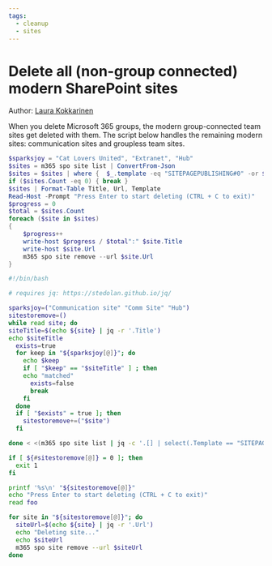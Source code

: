```yaml
---
tags:
  - cleanup
  - sites
---
```



# Delete all (non-group connected) modern SharePoint sites

Author: [Laura Kokkarinen](https://laurakokkarinen.com/does-it-spark-joy-powershell-scripts-for-keeping-your-development-environment-tidy-and-spotless/#delete-all-non-group-connected-modern-sharepoint-sites)

When you delete Microsoft 365 groups, the modern group-connected team sites get deleted with them. The script below handles the remaining modern sites: communication sites and groupless team sites.

<Tabs>
  <TabItem value="PowerShell">

  ```powershell
  $sparksjoy = "Cat Lovers United", "Extranet", "Hub"
  $sites = m365 spo site list | ConvertFrom-Json
  $sites = $sites | where {  $_.template -eq "SITEPAGEPUBLISHING#0" -or $_.template -eq "STS#3" -and -not ($sparksjoy -contains $_.Title)}
  if ($sites.Count -eq 0) { break }
  $sites | Format-Table Title, Url, Template
  Read-Host -Prompt "Press Enter to start deleting (CTRL + C to exit)"
  $progress = 0
  $total = $sites.Count
  foreach ($site in $sites)
  {
      $progress++
      write-host $progress / $total":" $site.Title
      write-host $site.Url
      m365 spo site remove --url $site.Url
  }
  ```

  </TabItem>
  <TabItem value="Bash">

  ```bash
  #!/bin/bash

  # requires jq: https://stedolan.github.io/jq/

  sparksjoy=("Communication site" "Comm Site" "Hub")
  sitestoremove=()
  while read site; do
  siteTitle=$(echo ${site} | jq -r '.Title')
  echo $siteTitle
    exists=true
    for keep in "${sparksjoy[@]}"; do
      echo $keep
      if [ "$keep" == "$siteTitle" ] ; then
      echo "matched"
        exists=false
        break
      fi
    done
    if [ "$exists" = true ]; then
      sitestoremove+=("$site")
    fi

  done < <(m365 spo site list | jq -c '.[] | select(.Template == "SITEPAGEPUBLISHING#0" or .Template == "STS#3")')

  if [ ${#sitestoremove[@]} = 0 ]; then
    exit 1
  fi

  printf '%s\n' "${sitestoremove[@]}"
  echo "Press Enter to start deleting (CTRL + C to exit)"
  read foo

  for site in "${sitestoremove[@]}"; do
    siteUrl=$(echo ${site} | jq -r '.Url')
    echo "Deleting site..."
    echo $siteUrl
    m365 spo site remove --url $siteUrl
  done
  ```

  </TabItem>
</Tabs>

